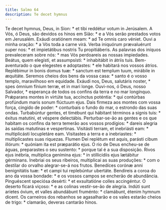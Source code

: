 ```yaml
---
title: Salmo 64
description: Te decet hymnus
---
```


<div class="grid grid-cols-2 gap-5">
  <span class="text-justify">
    Te decet hymnus, Deus, in Sion: * et tibi reddétur votum in Jerúsalem.
  </span>
  <span class="text-justify">
    A Vós, ó Deus, são devidos os hinos em Sião: * e a Vós serão prestados votos
    em Jerusalém.
  </span>
  <span class="text-justify">
    Exáudi oratiónem meam: * ad Te omnis caro véniet.
  </span>
  <span class="text-justify">
    Ouvi a minha oração: * a Vós toda a carne virá.
  </span>
  <span class="text-justify">
    Verba iniquórum prævaluérunt super nos: * et impietátibus nostris Tu
    propitiáberis.
  </span>
  <span class="text-justify">
    As palavras dos iníquos prevaleceram sobre nós: * mas Vós perdoareis as
    nossas impiedades.
  </span>
  <span class="text-justify">
    Beátus, quem elegísti, et assumpsísti: * inhabitábit in átriis tuis.
  </span>
  <span class="text-justify">
    Bem-aventurado o que elegestes e adoptastes: * ele habitará nos vossos
    átrios.
  </span>
  <span class="text-justify">
    Replébimur in bonis domus tuæ: * sanctum est templum tuum, mirábile in
    æquitáte.
  </span>
  <span class="text-justify">
    Seremos cheios dos bens da vossa casa: * santo é o vosso templo, maravilhoso
    em equidade.
  </span>
  <span class="text-justify">
    Exáudi nos, Deus, salutáris noster, * spes ómnium fínium terræ, et in mari
    longe.
  </span>
  <span class="text-justify">
    Ouvi-nos, ó Deus, nosso Salvador, * esperança de todos os confins da terra e
    no mar longínquo.
  </span>
  <span class="text-justify">
    Prǽparans montes in virtúte tua, accínctus poténtia: * qui contúrbas
    profúndum maris sonum flúctuum ejus.
  </span>
  <span class="text-justify">
    Dais firmeza aos montes com vossa força, cingido de poder: * conturbais o
    fundo do mar, o estrondo das suas ondas.
  </span>
  <span class="text-justify">
    Turbabúntur gentes, et timébunt qui hábitant términos a signis tuis: *
    éxitus matutíni, et véspere delectábis.
  </span>
  <span class="text-justify">
    Perturbar-se-ão as gentes e os que habitam os confins da terra temerão aos
    vossos prodígios: * dareis alegria às saídas matutinas e vespertinas.
  </span>
  <span class="text-justify">
    Visitásti terram, et inebriásti eam: * multiplicásti locupletáre eam.
  </span>
  <span class="text-justify">
    Visitastes a terra e a inebriastes: * multiplicastes suas riquezas.
  </span>
  <span class="text-justify">
    Flumen Dei replétum est aquis, parásti cibum illórum: * quóniam ita est
    præparátio ejus.
  </span>
  <span class="text-justify">
    O rio de Deus encheu-se de águas, preparastes o seu sustento: * porque tal é
    a sua disposição.
  </span>
  <span class="text-justify">
    Rivos ejus inébria, multíplica genímina ejus: * in stillicídiis ejus
    lætábitur gérminans.
  </span>
  <span class="text-justify">
    Inebriai os seus ribeiros, multiplicai as suas produções: * com o destilar
    do orvalho alegrar-se-á nos frutos.
  </span>
  <span class="text-justify">
    Benedíces corónæ anni benignitátis tuæ: * et campi tui replebúntur ubertáte.
  </span>
  <span class="text-justify">
    Bendireis a coroa do ano da vossa bondade: * e os vossos campos se encherão
    de abundância.
  </span>
  <span class="text-justify">
    Pinguéscent speciósa desérti: * et exsultatióne colles accingéntur.
  </span>
  <span class="text-justify">
    O deserto ficará viçoso: * e as colinas vestir-se-ão de alegria.
  </span>
  <span class="text-justify">
    Indúti sunt aríetes óvium, et valles abundábunt fruménto: * clamábunt,
    étenim hymnum dicent.
  </span>
  <span class="text-justify">
    Os carneiros dos rebanhos se agasalharão e os vales estarão cheios de trigo:
    * clamarão, deveras cantarão hinos.
  </span>
</div>
